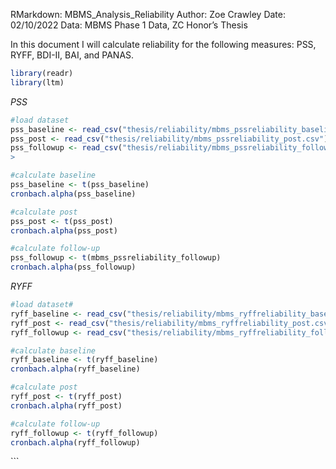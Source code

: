 RMarkdown: MBMS_Analysis_Reliability
Author: Zoe Crawley
Date: 02/10/2022
Data: MBMS Phase 1 Data, ZC Honor's Thesis

In this document I will calculate reliability for the following measures: PSS, RYFF, BDI-II, BAI, and PANAS.

```r
library(readr)
library(ltm)
```

*PSS*
```r
#load dataset
pss_baseline <- read_csv("thesis/reliability/mbms_pssreliability_baseline.csv")
pss_post <- read_csv("thesis/reliability/mbms_pssreliability_post.csv")
pss_followup <- read_csv("thesis/reliability/mbms_pssreliability_followup.csv")
> 
```


```r
#calculate baseline
pss_baseline <- t(pss_baseline)
cronbach.alpha(pss_baseline)

#calculate post
pss_post <- t(pss_post)
cronbach.alpha(pss_post)

#calculate follow-up
pss_followup <- t(mbms_pssreliability_followup)
cronbach.alpha(pss_followup)

```

*RYFF*
```r
#load dataset#
ryff_baseline <- read_csv("thesis/reliability/mbms_ryffreliability_baseline.csv")
ryff_post <- read_csv("thesis/reliability/mbms_ryffreliability_post.csv")
ryff_followup <- read_csv("thesis/reliability/mbms_ryffreliability_followup.csv")
```

```r
#calculate baseline
ryff_baseline <- t(ryff_baseline)
cronbach.alpha(ryff_baseline)

#calculate post
ryff_post <- t(ryff_post)
cronbach.alpha(ryff_post)

#calculate follow-up
ryff_followup <- t(ryff_followup)
cronbach.alpha(ryff_followup)

```
```

